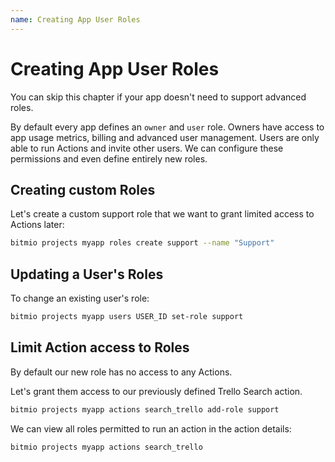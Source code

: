 ```yaml
---
name: Creating App User Roles
---
```


# Creating App User Roles

You can skip this chapter if your app doesn't need to support advanced roles.

By default every app defines an `owner` and `user` role.
Owners have access to app usage metrics, billing and advanced user management.
Users are only able to run Actions and invite other users.
We can configure these permissions and even define entirely new roles.

## Creating custom Roles

Let's create a custom support role that we want to grant limited access to Actions later:

``` bash
bitmio projects myapp roles create support --name "Support"
```

## Updating a User's Roles
To change an existing user's role:

``` bash
bitmio projects myapp users USER_ID set-role support
```

## Limit Action access to Roles

By default our new role has no access to any Actions.

Let's grant them access to our previously defined Trello Search action.

``` bash
bitmio projects myapp actions search_trello add-role support
```

We can view all roles permitted to run an action in the action details:

``` bash
bitmio projects myapp actions search_trello
```
